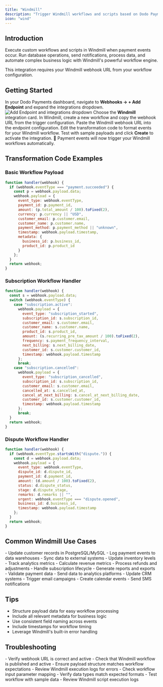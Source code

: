 ```yaml
---
title: "Windmill"
description: "Trigger Windmill workflows and scripts based on Dodo Payments events for custom automation."
icon: "wind"
---
```


## Introduction

Execute custom workflows and scripts in Windmill when payment events occur. Run database operations, send notifications, process data, and automate complex business logic with Windmill's powerful workflow engine.

<Info>
This integration requires your Windmill webhook URL from your workflow configuration.
</Info>

## Getting Started

<Steps>
<Step title="Open the Webhook Section">
  In your Dodo Payments dashboard, navigate to <b>Webhooks → + Add Endpoint</b> and expand the integrations dropdown.
  <Frame>
    <img src="/images/integrations/windmill.png" alt="Add Endpoint and integrations dropdown" />
  </Frame>
</Step>

<Step title="Select Windmill">
  Choose the <b>Windmill</b> integration card.
</Step>

<Step title="Create Windmill Workflow">
  In Windmill, create a new workflow and copy the webhook URL from the trigger configuration.
</Step>

<Step title="Paste Webhook URL">
  Paste the Windmill webhook URL into the endpoint configuration.
</Step>

<Step title="Configure Transformation">
  Edit the transformation code to format events for your Windmill workflow.
</Step>

<Step title="Test & Create">
  Test with sample payloads and click <b>Create</b> to activate the integration.
</Step>

<Step title="Done!">
  🎉 Payment events will now trigger your Windmill workflows automatically.
</Step>
</Steps>

## Transformation Code Examples

### Basic Workflow Payload

```javascript basic_workflow.js icon="js" expandable
function handler(webhook) {
  if (webhook.eventType === "payment.succeeded") {
    const p = webhook.payload.data;
    webhook.payload = {
      event_type: webhook.eventType,
      payment_id: p.payment_id,
      amount: (p.total_amount / 100).toFixed(2),
      currency: p.currency || "USD",
      customer_email: p.customer.email,
      customer_name: p.customer.name,
      payment_method: p.payment_method || "unknown",
      timestamp: webhook.payload.timestamp,
      metadata: {
        business_id: p.business_id,
        product_id: p.product_id
      }
    };
  }
  return webhook;
}
```

### Subscription Workflow Handler

```javascript subscription_workflow.js icon="js" expandable
function handler(webhook) {
  const s = webhook.payload.data;
  switch (webhook.eventType) {
    case "subscription.active":
      webhook.payload = {
        event_type: "subscription_started",
        subscription_id: s.subscription_id,
        customer_email: s.customer.email,
        customer_name: s.customer.name,
        product_id: s.product_id,
        amount: (s.recurring_pre_tax_amount / 100).toFixed(2),
        frequency: s.payment_frequency_interval,
        next_billing: s.next_billing_date,
        customer_id: s.customer.customer_id,
        timestamp: webhook.payload.timestamp
      };
      break;
    case "subscription.cancelled":
      webhook.payload = {
        event_type: "subscription_cancelled",
        subscription_id: s.subscription_id,
        customer_email: s.customer.email,
        cancelled_at: s.cancelled_at,
        cancel_at_next_billing: s.cancel_at_next_billing_date,
        customer_id: s.customer.customer_id,
        timestamp: webhook.payload.timestamp
      };
      break;
  }
  return webhook;
}
```

### Dispute Workflow Handler

```javascript dispute_workflow.js icon="js" expandable
function handler(webhook) {
  if (webhook.eventType.startsWith("dispute.")) {
    const d = webhook.payload.data;
    webhook.payload = {
      event_type: webhook.eventType,
      dispute_id: d.dispute_id,
      payment_id: d.payment_id,
      amount: (d.amount / 100).toFixed(2),
      status: d.dispute_status,
      stage: d.dispute_stage,
      remarks: d.remarks || "",
      urgent: webhook.eventType === "dispute.opened",
      business_id: d.business_id,
      timestamp: webhook.payload.timestamp
    };
  }
  return webhook;
}
```

## Common Windmill Use Cases

<AccordionGroup>
<Accordion title="Database Operations">
- Update customer records in PostgreSQL/MySQL
- Log payment events to data warehouses
- Sync data to external systems
- Update inventory levels
- Track analytics metrics
</Accordion>

<Accordion title="Business Logic">
- Calculate revenue metrics
- Process refunds and adjustments
- Handle subscription lifecycle
- Generate reports and exports
- Validate payment data
</Accordion>

<Accordion title="External Integrations">
- Send data to analytics platforms
- Update CRM systems
- Trigger email campaigns
- Create calendar events
- Send SMS notifications
</Accordion>
</AccordionGroup>

## Tips

- Structure payload data for easy workflow processing
- Include all relevant metadata for business logic
- Use consistent field naming across events
- Include timestamps for workflow timing
- Leverage Windmill's built-in error handling

## Troubleshooting

<AccordionGroup>
<Accordion title="Workflows not triggering">
- Verify webhook URL is correct and active
- Check that Windmill workflow is published and active
- Ensure payload structure matches workflow expectations
- Review Windmill execution logs for errors
</Accordion>

<Accordion title="Data processing issues">
- Check workflow input parameter mapping
- Verify data types match expected formats
- Test workflow with sample data
- Review Windmill script execution logs
</Accordion>
</AccordionGroup> 